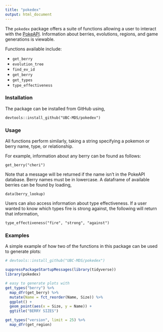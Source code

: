 ```yaml
---
title: "pokedex"
output: html_document
---
```


The `pokedex` package offers a suite of functions allowing a user to interact with the [PokeAPI](https://pokeapi.co/). Information about berries, evolutions, regions, and game generations is viewable.

Functions available include:

- `get_berry`  
- `evolution_tree`  
- `find_ev_id`  
- `get_berry`
- `get_types`  
- `type_effectiveness`

### Installation

The package can be installed from GitHub using,

```
devtools::install_github("UBC-MDS/pokedex")
```

### Usage

All functions perform similarly, taking a string specifying a pokemon or berry name, type, or relationship.

For example, information about any berry can be found as follows:

```
get_berry("cheri")
```

Note that a message will be returned if the name isn't in the PokeAPI database. Berry names must be in lowercase. A dataframe of available berries can be found by loading,

```
data(berry_lookup)
```

Users can also access information about type effectiveness. If a user wanted to know which types fire is strong against, the following will return that information,

```
type_effectiveness("fire", "strong", "against")
```

### Examples

A simple example of how two of the functions in this package can be used to generate 
plots:

```r
# devtools::install_github("UBC-MDS/pokedex")

suppressPackageStartupMessages(library(tidyverse))
library(pokedex)

# easy to generate plots with
get_types("berry") %>% 
  map_dfr(get_berry) %>% 
  mutate(Name = fct_reorder(Name, Size)) %>% 
  ggplot() +
  geom_point(aes(x = Size, y = Name)) +
  ggtitle("BERRY SIZES")
```


```r
get_types("version", limit = 25) %>% 
  map_dfr(get_region)
```

